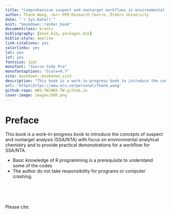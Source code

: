 ```yaml
---
title: "Comprehensive suspect and nontarget workflows in environmental analysis using GC and LC-HRMS: a tutorial using R"
author: Thanh Wang, <br> MTM Research Centre, Örebro University
date: "`r Sys.Date()`"
knit: "bookdown::render_book"
documentclass: krantz
bibliography: [book.bib, packages.bib]
biblio-style: apalike
link-citations: yes
colorlinks: yes
lot: yes
lof: yes
fontsize: 12pt
monofont: "Source Code Pro"
monofontoptions: "Scale=0.7"
site: bookdown::bookdown_site
description: "This book is a work-in-progress book to introduce the concepts of suspect and nontarget analysis (SSA/NTA) with focus on environmental analytical chemistry and to provide practical demonstrations for a workflow for SSA/NTA."
url: 'https\https://www.oru.se/personal/thanh_wang'
github-repo: WBS-TW/WBS-TW.github.io
cover-image: images/OUR.png
---
```

<!-- If you need PDF output, uncomment bookdown::pdf_book above in YAML. You will need a LaTeX installation, e.g., https://yihui.name/tinytex/ -->


# Preface {-}

This book is a work-in-progress book to introduce the concepts of suspect and nontarget analysis (SSA/NTA) with focus on environmental analytical chemistry and to provide practical demonstrations for a workflow for SSA/NTA.

* Basic knowledge of R programming is a prerequisite to understand some of the codes
* The author do not take responsibility for programs or computer crashing.  

<br><br><br>

Please cite: 
